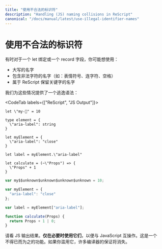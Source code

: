 ```yaml
---
title: "使用不合法的标识符"
description: "Handling (JS) naming collisions in ReScript"
canonical: "/docs/manual/latest/use-illegal-identifier-names"
---
```


<!--
# Use Illegal Identifier Names
-->
# 使用不合法的标识符

<!--
Sometime, for e.g. a let binding or a record field, you might want to use:
- A capitalized name.
- A name that contains illegal characters (e.g. emojis, hyphen, space).
- A name that's one of ReScript's reserved keywords.
-->

有时对于一个 let 绑定或一个 record 字段，你可能想使用：
- 大写的名字
- 包含非法字符的名字（如：表情符号、连字符、空格）
- 属于 ReScript 保留关键字的名字

<!--
We provide an escape hatch syntax for these cases:
-->

我们为这些情况提供了一个逃逸语法：

<CodeTab labels={["ReScript", "JS Output"]}>

```res example
let \"my-🍎" = 10

type element = {
  \"aria-label": string
}

let myElement = {
  \"aria-label": "close"
}

let label = myElement.\"aria-label"

let calculate = (~\"Props") => {
  \"Props" + 1
}
```
```js
var my$$unknown$unknown$unknown$unknown = 10;

var myElement = {
  "aria-label": "close"
};

var label = myElement["aria-label"];

function calculate(Props) {
  return Props + 1 | 0;
}
```

</CodeTab>

<!--
See the output. **Use them only when necessary**, for interop with JavaScript. This is a last-resort feature. If you abuse this, many of the compiler guarantees will go away.
-->

请看 JS 输出结果。**仅在必要时使用它们**，以便与 JavaScript 互操作。这是一个不得已而为之的功能。如果你滥用它，许多编译器的保证将消失。
